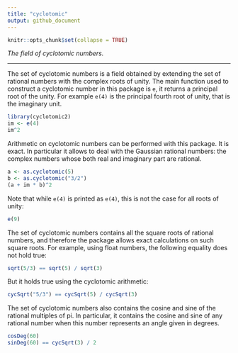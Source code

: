 ```yaml
---
title: "cyclotomic"
output: github_document
---
```


```r
knitr::opts_chunk$set(collapse = TRUE)
```

*The field of cyclotomic numbers.* 

___

The set of cyclotomic numbers is a field obtained by extending the set of 
rational numbers with the complex roots of unity. The main function used to 
construct a cyclotomic number in this package is `e`, it returns a principal 
root of the unity. For example `e(4)` is the principal fourth root of unity, 
that is the imaginary unit.

```r
library(cyclotomic2)
im <- e(4)
im^2
```

Arithmetic on cyclotomic numbers can be performed with this package. 
It is exact. In particular it allows to deal with the Gaussian rational numbers: 
the complex numbers whose both real and imaginary part are rational.

```r
a <- as.cyclotomic(5)
b <- as.cyclotomic("3/2")
(a + im * b)^2
```

Note that while `e(4)` is printed as `e(4)`, this is not the case for all 
roots of unity:

```r
e(9)
```

The set of cyclotomic numbers contains all the square roots of rational numbers, 
and therefore the package allows exact calculations on such square roots. For 
example, using float numbers, the following equality does not hold true:

```r
sqrt(5/3) == sqrt(5) / sqrt(3)
```

But it holds true using the cyclotomic arithmetic:

```r
cycSqrt("5/3") == cycSqrt(5) / cycSqrt(3)
```

The set of cyclotomic numbers also contains the cosine and sine of the rational 
multiples of pi. In particular, it contains the cosine and sine of any rational 
number when this number represents an angle given in degrees.

```r
cosDeg(60)
sinDeg(60) == cycSqrt(3) / 2
```

